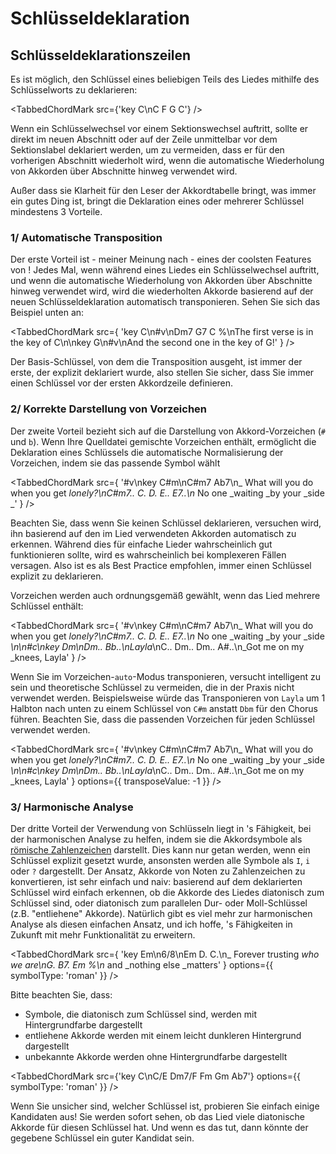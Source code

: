 
# Schlüsseldeklaration

## Schlüsseldeklarationszeilen

Es ist möglich, den Schlüssel eines beliebigen Teils des Liedes mithilfe des Schlüsselworts zu deklarieren:

<TabbedChordMark src={'key C\nC F G C'} />

Wenn ein Schlüsselwechsel vor einem Sektionswechsel auftritt, sollte er direkt im neuen Abschnitt oder auf der Zeile unmittelbar vor dem Sektionslabel deklariert werden,
um zu vermeiden, dass er für den vorherigen Abschnitt wiederholt wird, wenn die automatische Wiederholung von Akkorden über Abschnitte hinweg verwendet wird.

Außer dass sie Klarheit für den Leser der Akkordtabelle bringt, was immer ein gutes Ding ist, bringt die Deklaration eines oder mehrerer Schlüssel mindestens 3 Vorteile.

### 1/ Automatische Transposition

Der erste Vorteil ist - meiner Meinung nach - eines der coolsten Features von <CM />!
Jedes Mal, wenn während eines Liedes ein Schlüsselwechsel auftritt, und wenn die automatische Wiederholung von Akkorden über Abschnitte hinweg verwendet wird, wird <CM /> die wiederholten Akkorde basierend auf der neuen Schlüsseldeklaration automatisch transponieren.
Sehen Sie sich das Beispiel unten an:

<TabbedChordMark
	src={
		'key C\n#v\nDm7 G7 C %\nThe first verse is in the key of C\n\nkey G\n#v\nAnd the second one in the key of G!'
	}
/>

Der Basis-Schlüssel, von dem die Transposition ausgeht, ist immer der erste, der explizit deklariert wurde, also stellen Sie sicher, dass Sie immer einen Schlüssel vor der ersten Akkordzeile definieren.

### 2/ Korrekte Darstellung von Vorzeichen

Der zweite Vorteil bezieht sich auf die Darstellung von Akkord-Vorzeichen (`#` und `b`).
Wenn Ihre Quelldatei gemischte Vorzeichen enthält, ermöglicht die Deklaration eines Schlüssels <CM/> die automatische Normalisierung der Vorzeichen, indem sie das passende Symbol wählt

<TabbedChordMark
	src={
		'#v\nkey C#m\nC#m7 Ab7\n_ What will you do when you get _lonely?\nC#m7.. C. D. E.. E7..\n_ No one _waiting _by your _side _'
	}
/>

Beachten Sie, dass wenn Sie keinen Schlüssel deklarieren, <CM/> versuchen wird, ihn basierend auf den im Lied verwendeten Akkorden automatisch zu erkennen.
Während dies für einfache Lieder wahrscheinlich gut funktionieren sollte, wird es wahrscheinlich bei komplexeren Fällen versagen.
Also ist es als Best Practice empfohlen, immer einen Schlüssel explizit zu deklarieren.

Vorzeichen werden auch ordnungsgemäß gewählt, wenn das Lied mehrere Schlüssel enthält:

<TabbedChordMark
	src={
		'#v\nkey C#m\nC#m7 Ab7\n_ What will you do when you get _lonely?\nC#m7.. C. D. E.. E7..\n_ No one _waiting _by your _side _\n\n#c\nkey Dm\nDm.. Bb..\nLayla_\nC.. Dm.. Dm.. A#..\n_Got me on my _knees, Layla'
	}
/>

Wenn Sie im Vorzeichen-`auto`-Modus transponieren, versucht <CM/> intelligent zu sein und theoretische Schlüssel zu vermeiden, die in der Praxis nicht verwendet werden.
Beispielsweise würde das Transponieren von `Layla` um 1 Halbton nach unten zu einem Schlüssel von `C#m` anstatt `Dbm` für den Chorus führen. Beachten Sie, dass die passenden Vorzeichen für jeden Schlüssel verwendet werden.

<TabbedChordMark
	src={
		'#v\nkey C#m\nC#m7 Ab7\n_ What will you do when you get _lonely?\nC#m7.. C. D. E.. E7..\n_ No one _waiting _by your _side _\n\n#c\nkey Dm\nDm.. Bb..\nLayla_\nC.. Dm.. Dm.. A#..\n_Got me on my _knees, Layla'
	}
	options={{ transposeValue: -1 }}
/>

### 3/ Harmonische Analyse

Der dritte Vorteil der Verwendung von Schlüsseln liegt in <CM/>'s Fähigkeit, bei der harmonischen Analyse zu helfen, indem sie die Akkordsymbole als [römische Zahlenzeichen](https://de.wikipedia.org/wiki/Römische_Zahlenanalyse) darstellt.
Dies kann nur getan werden, wenn ein Schlüssel explizit gesetzt wurde, ansonsten werden alle Symbole als `I`, `i` oder `?` dargestellt.
Der Ansatz, Akkorde von Noten zu Zahlenzeichen zu konvertieren, ist sehr einfach und naiv: basierend auf dem deklarierten Schlüssel wird <CM/> einfach erkennen, ob die Akkorde des Liedes diatonisch zum Schlüssel sind,
oder diatonisch zum parallelen Dur- oder Moll-Schlüssel (z.B. "entliehene" Akkorde).
Natürlich gibt es viel mehr zur harmonischen Analyse als diesen einfachen Ansatz, und ich hoffe, <CM/>'s Fähigkeiten in Zukunft mit mehr Funktionalität zu erweitern.

<TabbedChordMark
	src={
		'key Em\n6/8\nEm D. C.\n_ Forever trusting _who we are\nG.  B7. Em %\n_ and _nothing else _matters'
	}
	options={{ symbolType: 'roman' }}
/>

Bitte beachten Sie, dass:

-   Symbole, die diatonisch zum Schlüssel sind, werden mit Hintergrundfarbe dargestellt
-   entliehene Akkorde werden mit einem leicht dunkleren Hintergrund dargestellt
-   unbekannte Akkorde werden ohne Hintergrundfarbe dargestellt

<TabbedChordMark
	src={'key C\nC/E Dm7/F Fm Gm Ab7'}
	options={{ symbolType: 'roman' }}
/>

Wenn Sie unsicher sind, welcher Schlüssel ist, probieren Sie einfach einige Kandidaten aus! Sie werden sofort sehen, ob das Lied viele diatonische Akkorde für diesen Schlüssel hat.
Und wenn es das tut, dann könnte der gegebene Schlüssel ein guter Kandidat sein.
